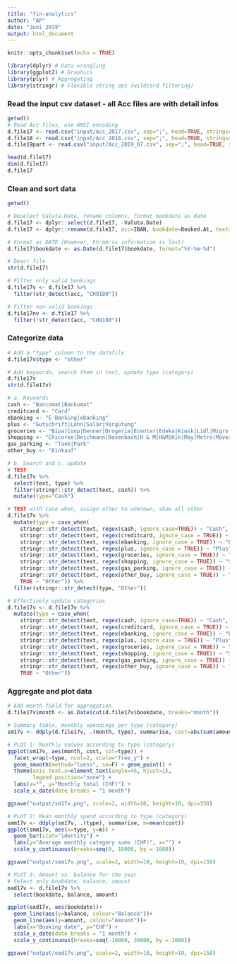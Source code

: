 ```yaml
---
title: "fin-analytics"
author: "AP"
date: "Juni 2019"
output: html_document
---
```


```r
knitr::opts_chunk$set(echo = TRUE)
```

```r
library(dplyr) # Data wrangling
library(ggplot2) # Graphics
library(plyr) # Aggregating
library(stringr) # Flexible string ops (wildcard filtering)


```

### Read the input csv dataset - all Acc files are with detail infos
```r
getwd()
# Read Acc files, use ANSI encoding
d.file17 <- read.csv("input/Acc_2017.csv", sep=";", head=TRUE, stringsAsFactors=FALSE, encoding = "ANSI")
d.file18 <- read.csv("input/Acc_2018.csv", sep=";", head=TRUE, stringsAsFactors=FALSE, encoding = "ANSI")
d.file19part <- read.csv("input/Acc_2019_07.csv", sep=";", head=TRUE, stringsAsFactors=FALSE, encoding = "ANSI")

head(d.file17)
dim(d.file17)
d.file17
```

### Clean and sort data
```r
getwd()

# Deselect Valuta.Date, rename columns, format bookdate as date
d.file17 <- dplyr::select(d.file17, -Valuta.Date)
d.file17 <- dplyr::rename(d.file17, acc=IBAN, bookdate=Booked.At, text=Text, amount=Credit.Debit.Amount, balance=Balance)

# Format as DATE (However, hh:mm:ss information is lost)
d.file17$bookdate <- as.Date(d.file17$bookdate, format="%Y-%m-%d")

# Descr file
str(d.file17)

# Filter only valid bookings
d.file17v <- d.file17 %>%
  filter(str_detect(acc, "CH9180"))

# Filter non-valid bookings
d.file17nv <- d.file17 %>% 
  filter(!str_detect(acc, "CH9180"))

```

### Categorize data
```r
# Add a "type" column to the datafile
d.file17v$type <- "other"

# Add keywords, search them in text, update type (category)
d.file17v
str(d.file17v)

# a. Keywords
cash <- "Bancomat|Bankomat"
creditcard <- "Card"
ebanking <- "E-Banking|ebanking"
plus <- "Gutschrift|Lohn|Salär|Vergütung"
groceries <- "Bipa|Coop|Denner|Drogerie|Ecenter|Edeka|Kiosk|Lidl|Migro|Mueller|Rewe|Spar|Volg|Woolworth"
shopping <- "Chicoree|Deichmann|Dosenbach|H & M|H&M|Kik|May|Metro|Movesa|New Yorker|Orsay|Pimkie|Sport|Tally|Tailor|Vedia|Zebra"
gas_parking <- "Tank|Park"
other_buy <- "Einkauf"

# b. Search and c. update
# TEST
d.file17v %>%
  select(text, type) %>%
  filter(stringr::str_detect(text, cash)) %>%
  mutate(type="Cash")

# TEST with case when, assign other to unknown, show all other
d.file17v %>%
  mutate(type = case_when(
    stringr::str_detect(text, regex(cash, ignore_case=TRUE)) ~ "Cash",
    stringr::str_detect(text, regex(creditcard, ignore_case = TRUE)) ~ "CreditCard",
    stringr::str_detect(text, regex(ebanking, ignore_case = TRUE)) ~ "E-Banking",
    stringr::str_detect(text, regex(plus, ignore_case = TRUE)) ~ "Plus",
    stringr::str_detect(text, regex(groceries, ignore_case = TRUE)) ~ "Lebensmittel",
    stringr::str_detect(text, regex(shopping, ignore_case = TRUE)) ~ "Shopping",
    stringr::str_detect(text, regex(gas_parking, ignore_case = TRUE)) ~ "Gas & Parken",
    stringr::str_detect(text, regex(other_buy, ignore_case = TRUE)) ~ "Sonstiger Einkauf",
    TRUE ~ "Other")) %>%
  filter(stringr::str_detect(type, "Other"))

# Effectively update categories
d.file17v <- d.file17v %>%
  mutate(type = case_when(
    stringr::str_detect(text, regex(cash, ignore_case=TRUE)) ~ "Cash",
    stringr::str_detect(text, regex(creditcard, ignore_case = TRUE)) ~ "CreditCard",
    stringr::str_detect(text, regex(ebanking, ignore_case = TRUE)) ~ "E-Banking",
    stringr::str_detect(text, regex(plus, ignore_case = TRUE)) ~ "Plus",
    stringr::str_detect(text, regex(groceries, ignore_case = TRUE)) ~ "Lebensmittel",
    stringr::str_detect(text, regex(shopping, ignore_case = TRUE)) ~ "Shopping",
    stringr::str_detect(text, regex(gas_parking, ignore_case = TRUE)) ~ "Gas & Parken",
    stringr::str_detect(text, regex(other_buy, ignore_case = TRUE)) ~ "Sonstiger Einkauf",
    TRUE ~ "Other"))


```

### Aggregate and plot data
```r
# Add month field for aggregation
d.file17v$month <- as.Date(cut(d.file17v$bookdate, breaks="month"))

# Summary table, monthly spendings per type (category)
sm17v <- ddply(d.file17v, .(month, type), summarise, cost=abs(sum(amount)))

# PLOT 1: Monthly values according to type (category)
ggplot(sm17v, aes(month, cost, col=type)) +
  facet_wrap(~type, ncol=2, scale="free_y") +
  geom_smooth(method="loess", se=F) + geom_point() +
  theme(axis.text.x=element_text(angle=45, hjust=1),
        legend.position="none") +
  labs(x="", y="Monthly total (CHF)") +
  scale_x_date(date_breaks = "1 month")

ggsave("output/sm17v.png", scale=2, width=10, height=10, dpi=150)

# PLOT 2: Mean monthly spend according to type (category)
smm17v <- ddply(sm17v, .(type), summarise, m=mean(cost))
ggplot(smm17v, aes(x=type, y=m)) + 
  geom_bar(stat="identity") +
  labs(y="Average monthly category sums (CHF)", x="") +
  scale_y_continuous(breaks=seq(0, 10000, by = 1000))

ggsave("output/smm17v.png", scale=2, width=10, height=10, dpi=150)

# PLOT 3: Amount vs. balance for the year
# Select only bookdate, balance, amount
ead17v <- d.file17v %>%
  select(bookdate, balance, amount)

ggplot(ead17v, aes(bookdate))+
  geom_line(aes(y=balance, colour="Balance"))+
  geom_line(aes(y=amount, colour="Amount"))+
  labs(x="Booking date", y="CHF") +
  scale_x_date(date_breaks = "1 month") +
  scale_y_continuous(breaks=seq(-10000, 30000, by = 1000))

ggsave("output/ead17v.png", scale=2, width=10, height=10, dpi=150)

```





